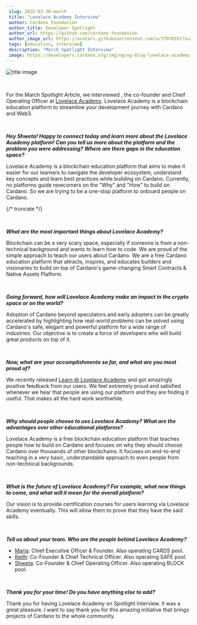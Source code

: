 ```yaml
---
 slug: 2022-03-30-march
 title: "Lovelace Academy Interview"
 author: Cardano Foundation
 author_title: Developer Spotlight
 author_url: https://github.com/cardano-foundation
 author_image_url: https://avatars.githubusercontent.com/u/37078161?s=200&v=4
 tags: [education, interview]
 description: "March Spotlight Interview"
 image: https://developers.cardano.org/img/og/og-blog-lovelace-academy.png
---
```


 ![title image](/img/devblog/lovelace.png)

 <br />

 For the March Spotlight Article, we interviewed [  ](https://twitter.com/shwetachauhan), the co-founder and Cheif Operating Officer at [Lovelace Academy](https://learn.lovelace.academy/#).  Lovelace Academy is a blockchain education platform to streamline your development journey with Cardano and Web3.

 <br />

 **_Hey Shweta! Happy to connect today and learn more about the Lovelace Academy platform! Can you tell us more about the platform and the problem you were addressing? Where are there gaps in the education space?_**

 Lovelace Academy is a blockchain education platform that aims to make it easier for our learners to navigate the developer ecosystem, understand key concepts and learn best practices while building on Cardano. Currently, no platforms guide newcomers on the "Why" and "How" to build on Cardano. So we are trying to be a one-stop platform to onboard people on Cardano.

{/* truncate */}

 <br />

 **_What are the most important things about Lovelace Academy?_**

 Blockchain can be a very scary space, especially if someone is from a non-technical background and wants to learn how to code. We are proud of the simple approach to teach our users about Cardano. We are a free Cardano education platform that attracts, inspires, and educates builders and visionaries to build on top of Cardano's game-changing Smart Contracts & Native Assets Platform.

 <br />

 **_Going forward, how will Lovelace Academy make an impact in the crypto space or on the world?_**

 Adoption of Cardano beyond speculators and early adopters can be greatly accelerated by highlighting how real-world problems can be solved using Cardano's safe, elegant and powerful platform for a wide range of industries. Our objective is to create a force of developers who will build great products on top of it.


 <br />

 **_Now, what are your accomplishments so far, and what are you most proud of?_**

 We recently released [Learn @ Lovelace Academy](https://learn.lovelace.academy/) and got amazingly positive feedback from our users. We feel extremely proud and satisfied whenever we hear that people are using our platform and they are finding it useful. That makes all the hard work worthwhile.   

 <br />

 **_Why should people choose to use Lovelace Academy? What are the advantages over other educational platforms?_**

 Lovelace Academy is a free blockchain education platform that teaches people how to build on Cardano and focuses on why they should choose Cardano over thousands of other blockchains. It focuses on end-to-end teaching in a very basic, understandable approach to even people from non-technical backgrounds.

 <br />

 **_What is the future of Lovelace Academy? For example, what new things to come, and what will it mean for the overall platform?_**

 Our vision is to provide certification courses for users learning via Lovelace Academy eventually. This will allow them to prove that they have the said skills.

 <br />

 **_Tell us about your team. Who are the people behind Lovelace Academy?_**

 - [Maria](https://twitter.com/MariaCarmo369): Chief Executive Officer & Founder. Also operating CARDS pool.
 - [Keith](https://twitter.com/keefie_safe): Co-Founder & Chief Technical Officer. Also operating SAFE pool.
 - [Shweta](https://twitter.com/shwetachauhan): Co-Founder & Chief Operating Officer. Also operating BLOCK pool.

 <br />

**_Thank you for your time! Do you have anything else to add?_**

Thank you for having Lovelace Academy on Spotlight Interview. It was a great pleasure. I want to say thank you for this amazing initiative that brings projects of Cardano to the whole community.

 <br />